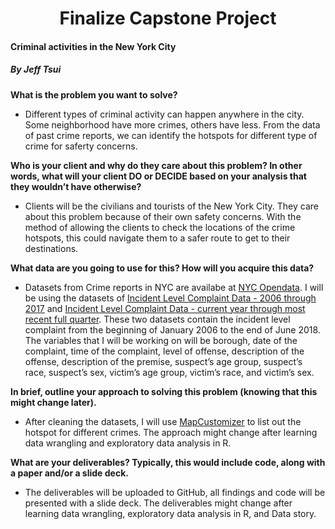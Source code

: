 <center>
# Finalize Capstone Project
</center>

#### Criminal activities in the New York City

##### By Jeff Tsui


**What is the problem you want to solve?**

* Different types of criminal activity can happen anywhere in the city. Some neighborhood have more crimes, others have less. From the data of past crime reports, we can identify the hotspots for different type of crime for saferty concerns.

**Who is your client and why do they care about this problem? In other words, what will your client DO or DECIDE based on your analysis that they wouldn't have otherwise?**

* Clients will be the civilians and tourists of the New York City. They care about this problem because of their own safety concerns. With the method of allowing the clients to check the locations of the crime hotspots, this could navigate them to a safer route to get to their destinations.

**What data are you going to use for this? How will you acquire this data?**

* Datasets from Crime reports in NYC are availabe at [NYC Opendata](https://data.cityofnewyork.us). I will be using the datasets of [Incident Level Complaint Data - 2006 through 2017](https://data.cityofnewyork.us/Public-Safety/NYPD-Complaint-Data-Historic/qgea-i56i) and [Incident Level Complaint Data - current year through most recent full quarter](https://data.cityofnewyork.us/Public-Safety/NYPD-Complaint-Data-Current-Year-To-Date-/5uac-w243). These two datasets contain the incident level complaint from the beginning of January 2006 to the end of June 2018. The variables that I will be working on will be borough, date of the complaint, time of the complaint, level of offense, description of the offense, description of the premise, suspect's age group, suspect's race, suspect's sex, victim's age group, victim's race, and victim's sex.

**In brief, outline your approach to solving this problem (knowing that this might change later).**

* After cleaning the datasets, I will use [MapCustomizer](https://www.mapcustomizer.com/#) to list out the hotspot for different crimes. The approach might change after learning data wrangling and exploratory data analysis in R.

**What are your deliverables? Typically, this would include code, along with a paper and/or a slide deck.**

* The deliverables will be uploaded to GitHub, all findings and code will be presented with a slide deck. The deliverables might change after learning data wrangling, exploratory data analysis in R, and Data story.